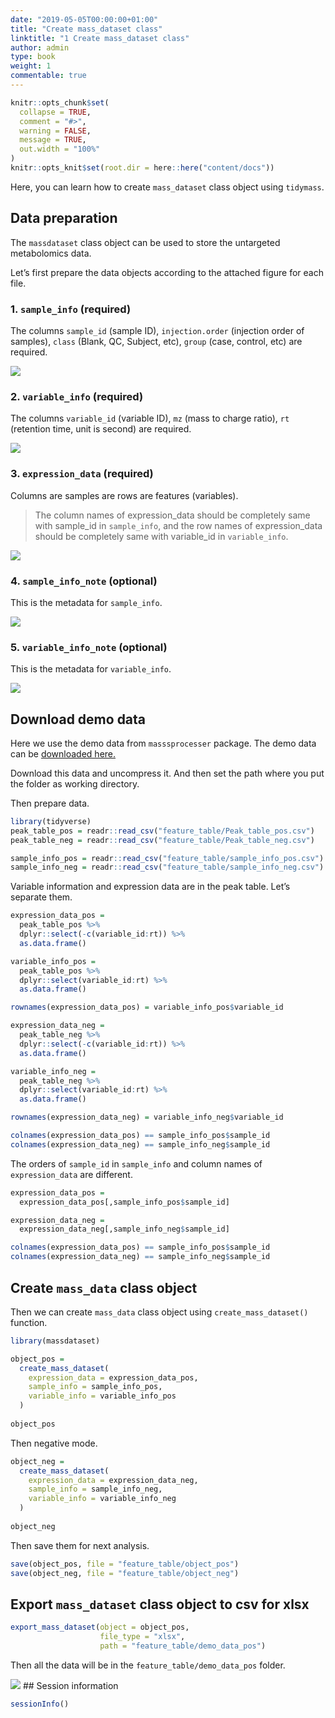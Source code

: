 ```yaml
---
date: "2019-05-05T00:00:00+01:00"
title: "Create mass_dataset class"
linktitle: "1 Create mass_dataset class"
author: admin
type: book
weight: 1
commentable: true
---
```



```r
knitr::opts_chunk$set(
  collapse = TRUE,
  comment = "#>",
  warning = FALSE,
  message = TRUE,
  out.width = "100%"
)
knitr::opts_knit$set(root.dir = here::here("content/docs"))
```

Here, you can learn how to create `mass_dataset` class object using `tidymass`.

## Data preparation

The `massdataset` class object can be used to store the untargeted metabolomics data.

Let's first prepare the data objects according to the attached figure for each file.

### 1. `sample_info` (required)

The columns `sample_id` (sample ID), `injection.order` (injection order of samples), `class` (Blank, QC, Subject, etc), `group` (case, control, etc) are required.

![](/docs/chapter2/figures/Screen1.png)

### 2. `variable_info` (required)

The columns `variable_id` (variable ID), `mz` (mass to charge ratio), `rt` (retention time, unit is second) are required.

![](/docs/chapter2/figures/Screen2.png)

### 3. `expression_data` (required)

Columns are samples are rows are features (variables). 

> The column names of expression_data should be completely same with sample_id in `sample_info`, and the row names of expression_data should be completely same with variable_id in `variable_info`.

![](/docs/chapter2/figures/Screen3.png)

### 4. `sample_info_note` (optional)

This is the metadata for `sample_info`. 

![](/docs/chapter2/figures/Screen4.png)

### 5. `variable_info_note` (optional)

This is the metadata for `variable_info`.

![](/docs/chapter2/figures/Screen5.png)

## Download demo data

Here we use the demo data from `masssprocesser` package. The demo data can be [downloaded here.](https://drive.google.com/file/d/1KV_1gEGevHJUtgoAY7BNv0ALvz3vCucX/view?usp=sharing)

Download this data and uncompress it. And then set the path where you put the folder as working directory.

Then prepare data.

```r
library(tidyverse)
peak_table_pos = readr::read_csv("feature_table/Peak_table_pos.csv")
peak_table_neg = readr::read_csv("feature_table/Peak_table_neg.csv")

sample_info_pos = readr::read_csv("feature_table/sample_info_pos.csv")
sample_info_neg = readr::read_csv("feature_table/sample_info_neg.csv")
```

Variable information and expression data are in the peak table. Let's separate them.

```r
expression_data_pos = 
  peak_table_pos %>% 
  dplyr::select(-c(variable_id:rt)) %>% 
  as.data.frame()

variable_info_pos = 
  peak_table_pos %>% 
  dplyr::select(variable_id:rt) %>% 
  as.data.frame()

rownames(expression_data_pos) = variable_info_pos$variable_id

expression_data_neg = 
  peak_table_neg %>% 
  dplyr::select(-c(variable_id:rt)) %>% 
  as.data.frame()

variable_info_neg = 
  peak_table_neg %>% 
  dplyr::select(variable_id:rt) %>% 
  as.data.frame()

rownames(expression_data_neg) = variable_info_neg$variable_id

colnames(expression_data_pos) == sample_info_pos$sample_id
colnames(expression_data_neg) == sample_info_neg$sample_id
```

The orders of `sample_id` in `sample_info` and column names of `expression_data` are different.


```r
expression_data_pos = 
  expression_data_pos[,sample_info_pos$sample_id]

expression_data_neg = 
  expression_data_neg[,sample_info_neg$sample_id]

colnames(expression_data_pos) == sample_info_pos$sample_id
colnames(expression_data_neg) == sample_info_neg$sample_id
```

## Create `mass_data` class object

Then we can create `mass_data` class object using `create_mass_dataset()` function.

```r
library(massdataset)

object_pos =
  create_mass_dataset(
    expression_data = expression_data_pos,
    sample_info = sample_info_pos,
    variable_info = variable_info_pos
  )
  
object_pos
```

Then negative mode.

```r
object_neg =
  create_mass_dataset(
    expression_data = expression_data_neg,
    sample_info = sample_info_neg,
    variable_info = variable_info_neg
  )
  
object_neg
```

Then save them for next analysis.

```r
save(object_pos, file = "feature_table/object_pos")
save(object_neg, file = "feature_table/object_neg")
```


## Export `mass_dataset` class object to csv for xlsx

```r
export_mass_dataset(object = object_pos,
                    file_type = "xlsx",
                    path = "feature_table/demo_data_pos")
```

Then all the data will be in the `feature_table/demo_data_pos` folder.

![](/docs/chapter2/figures/Screen6.png)
## Session information

```r
sessionInfo()
```
